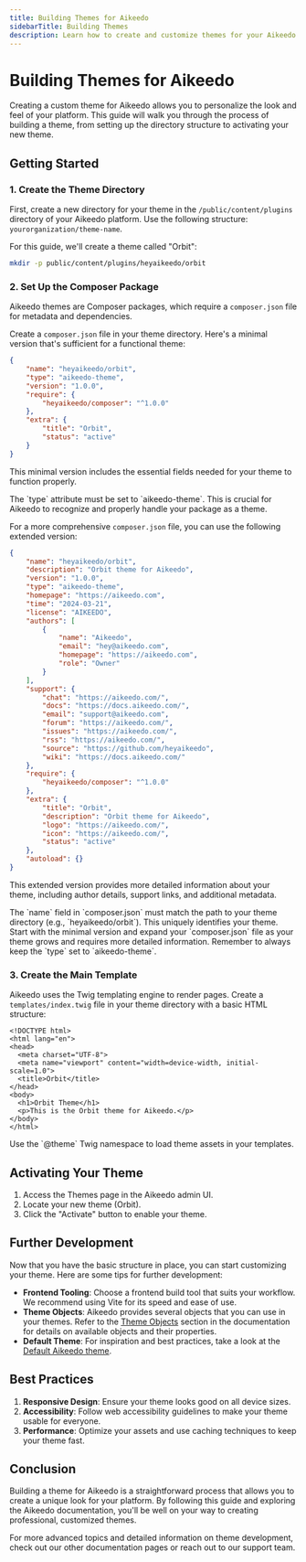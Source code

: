```yaml
---
title: Building Themes for Aikeedo
sidebarTitle: Building Themes
description: Learn how to create and customize themes for your Aikeedo platform.
---
```


# Building Themes for Aikeedo

Creating a custom theme for Aikeedo allows you to personalize the look and feel of your platform. This guide will walk you through the process of building a theme, from setting up the directory structure to activating your new theme.

## Getting Started

### 1. Create the Theme Directory

First, create a new directory for your theme in the `/public/content/plugins` directory of your Aikeedo platform. Use the following structure: `yourorganization/theme-name`.

For this guide, we'll create a theme called "Orbit":

```bash
mkdir -p public/content/plugins/heyaikeedo/orbit
```

### 2. Set Up the Composer Package

Aikeedo themes are Composer packages, which require a `composer.json` file for metadata and dependencies.

Create a `composer.json` file in your theme directory. Here's a minimal version that's sufficient for a functional theme:

```json
{
    "name": "heyaikeedo/orbit",
    "type": "aikeedo-theme",
    "version": "1.0.0",
    "require": {
        "heyaikeedo/composer": "^1.0.0"
    },
    "extra": {
        "title": "Orbit",
        "status": "active"
    }
}
````

This minimal version includes the essential fields needed for your theme to function properly.

<Note>
  The `type` attribute must be set to `aikeedo-theme`. This is crucial for Aikeedo to recognize and properly handle your package as a theme.
</Note>

For a more comprehensive `composer.json` file, you can use the following extended version:

```json
{
    "name": "heyaikeedo/orbit",
    "description": "Orbit theme for Aikeedo",
    "version": "1.0.0",
    "type": "aikeedo-theme",
    "homepage": "https://aikeedo.com",
    "time": "2024-03-21",
    "license": "AIKEEDO",
    "authors": [
        {
            "name": "Aikeedo",
            "email": "hey@aikeedo.com",
            "homepage": "https://aikeedo.com",
            "role": "Owner"
        }
    ],
    "support": {
        "chat": "https://aikeedo.com/",
        "docs": "https://docs.aikeedo.com/",
        "email": "support@aikeedo.com",
        "forum": "https://aikeedo.com/",
        "issues": "https://aikeedo.com/",
        "rss": "https://aikeedo.com/",
        "source": "https://github.com/heyaikeedo",
        "wiki": "https://docs.aikeedo.com/"
    },
    "require": {
        "heyaikeedo/composer": "^1.0.0"
    },
    "extra": {
        "title": "Orbit",
        "description": "Orbit theme for Aikeedo",
        "logo": "https://aikeedo.com/",
        "icon": "https://aikeedo.com/",
        "status": "active"
    },
    "autoload": {}
}
````

This extended version provides more detailed information about your theme, including author details, support links, and additional metadata.

<Note>
  The `name` field in `composer.json` must match the path to your theme directory (e.g., `heyaikeedo/orbit`). This uniquely identifies your theme.
</Note>

<Tip>
  Start with the minimal version and expand your `composer.json` file as your theme grows and requires more detailed information. Remember to always keep the `type` set to `aikeedo-theme`.
</Tip>

### 3. Create the Main Template

Aikeedo uses the Twig templating engine to render pages. Create a `templates/index.twig` file in your theme directory with a basic HTML structure:

```twig
<!DOCTYPE html>
<html lang="en">
<head>
  <meta charset="UTF-8">
  <meta name="viewport" content="width=device-width, initial-scale=1.0">
  <title>Orbit</title>
</head>
<body>
  <h1>Orbit Theme</h1>
  <p>This is the Orbit theme for Aikeedo.</p>
</body>
</html>
```

<Tip>
  Use the `@theme` Twig namespace to load theme assets in your templates.
</Tip>

## Activating Your Theme

1. Access the Themes page in the Aikeedo admin UI.
2. Locate your new theme (Orbit).
3. Click the "Activate" button to enable your theme.

## Further Development

Now that you have the basic structure in place, you can start customizing your theme. Here are some tips for further development:

- **Frontend Tooling**: Choose a frontend build tool that suits your workflow. We recommend using Vite for its speed and ease of use.
- **Theme Objects**: Aikeedo provides several objects that you can use in your themes. Refer to the [Theme Objects](/development/themes/objects/address) section in the documentation for details on available objects and their properties.
- **Default Theme**: For inspiration and best practices, take a look at the [Default Aikeedo theme](https://github.com/heyaikeedo/themes-default/).

## Best Practices

1. **Responsive Design**: Ensure your theme looks good on all device sizes.
2. **Accessibility**: Follow web accessibility guidelines to make your theme usable for everyone.
3. **Performance**: Optimize your assets and use caching techniques to keep your theme fast.

## Conclusion

Building a theme for Aikeedo is a straightforward process that allows you to create a unique look for your platform. By following this guide and exploring the Aikeedo documentation, you'll be well on your way to creating professional, customized themes.

For more advanced topics and detailed information on theme development, check out our other documentation pages or reach out to our support team.